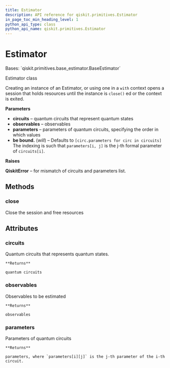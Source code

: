 ```yaml
---
title: Estimator
description: API reference for qiskit.primitives.Estimator
in_page_toc_min_heading_level: 1
python_api_type: class
python_api_name: qiskit.primitives.Estimator
---
```


# Estimator

<Class id="qiskit.primitives.Estimator" isDedicatedPage={true} github="https://github.com/qiskit/qiskit/tree/stable/0.20/qiskit/primitives/estimator.py" signature="Estimator(circuits, observables, parameters=None)" modifiers="class">
  Bases: `qiskit.primitives.base_estimator.BaseEstimator`

  Estimator class

  Creating an instance of an Estimator, or using one in a `with` context opens a session that holds resources until the instance is `close()` ed or the context is exited.

  **Parameters**

  *   **circuits** – quantum circuits that represent quantum states
  *   **observables** – observables
  *   **parameters** – parameters of quantum circuits, specifying the order in which values
  *   **be bound.** (*will*) – Defaults to `[circ.parameters for circ in circuits]` The indexing is such that `parameters[i, j]` is the j-th formal parameter of `circuits[i]`.

  **Raises**

  **QiskitError** – for mismatch of circuits and parameters list.

  ## Methods

  ### close

  <Function id="qiskit.primitives.Estimator.close" signature="Estimator.close()">
    Close the session and free resources
  </Function>

  ## Attributes

  ### circuits

  <Attribute id="qiskit.primitives.Estimator.circuits">
    Quantum circuits that represents quantum states.

    **Returns**

    quantum circuits
  </Attribute>

  ### observables

  <Attribute id="qiskit.primitives.Estimator.observables">
    Observables to be estimated

    **Returns**

    observables
  </Attribute>

  ### parameters

  <Attribute id="qiskit.primitives.Estimator.parameters">
    Parameters of quantum circuits

    **Returns**

    parameters, where `parameters[i][j]` is the j-th parameter of the i-th circuit.
  </Attribute>
</Class>

